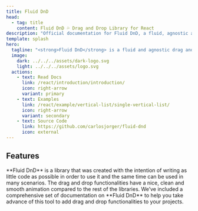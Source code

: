 ```yaml
---
title: Fluid DnD
head:
  - tag: title
    content: Fluid DnD 💦 Drag and Drop Library for React
description: "Official documentation for Fluid DnD, a fluid, agnostic and versatil drag and drop library for lists with current support for Vue 3, React and Svelte."
template: splash
hero:
  tagline: "<strong>Fluid DnD</strong> is a fluid and agnostic drag and drop solution for lists, full animated. With current support for Vue 3, React and Svelte."
  image:
    dark: ../../../assets/dark-logo.svg
    light: ../../../assets/logo.svg
  actions:
    - text: Read Docs
      link: /react/introduction/introduction/
      icon: right-arrow
      variant: primary
    - text: Examples
      link: /react/example/vertical-list/single-vertical-list/
      icon: right-arrow
      variant: secondary
    - text: Source Code
      link: https://github.com/carlosjorger/fluid-dnd
      icon: external
---
```



## Features

<CardGrid>
	<Card title="Easy and flexible" icon="pen">
		**Fluid DnD** is a library that was created with the intention of writing as little code as
		possible in order to use it and the same time can be used in many scenarios.
	</Card>
	<Card title="Clean and animated" icon="rocket">
		The drag and drop functionalities have a nice, clean and smooth animation compared to the rest
		of the libraries.
	</Card>
	<Card title="Fully Documented" icon="open-book">
		We’ve included a comprehensive set of documentation on **Fluid DnD** to help you take advance of
		this tool to add drag and drop functionalities to your projects.
	</Card>
</CardGrid>

